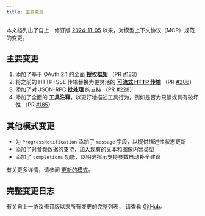 ```yaml
---
title: 主要变更
---
```


本文档列出了自上一修订版 [2024-11-05](/specification/2024-11-05) 以来，对模型上下文协议（MCP）规范的变更。

## 主要变更

1. 添加了基于 OAuth 2.1 的全面 **[授权框架](/specification/2025-03-26/basic/authorization)**
   （PR [#133](https://github.com/modelcontextprotocol/specification/pull/133)）
2. 将之前的 HTTP+SSE 传输替换为更灵活的 **[可流式 HTTP 传输](/specification/2025-03-26/basic/transports#streamable-http)**
   （PR [#206](https://github.com/modelcontextprotocol/specification/pull/206)）
3. 添加了对 JSON-RPC **[批处理](https://www.jsonrpc.org/specification#batch)** 的支持
   （PR [#228](https://github.com/modelcontextprotocol/specification/pull/228)）
4. 添加了全面的 **工具注释**，以更好地描述工具行为，例如是否为只读或具有破坏性
   （PR [#185](https://github.com/modelcontextprotocol/specification/pull/185)）

## 其他模式变更

- 为 `ProgressNotification` 添加了 `message` 字段，以提供描述性状态更新
- 添加了对音频数据的支持，加入现有的文本和图像内容类型
- 添加了 `completions` 功能，以明确指示支持参数自动补全建议

有关更多详情，请参阅
[更新的模式](http://github.com/modelcontextprotocol/specification/tree/main/schema/2025-03-26/schema.ts)。

## 完整变更日志

有关自上一协议修订版以来所有变更的完整列表，
请查看 [GitHub](https://github.com/modelcontextprotocol/specification/compare/2024-11-05...2025-03-26)。

